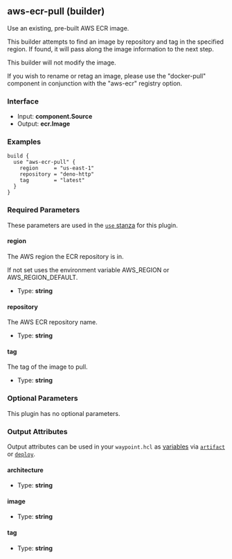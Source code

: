 ## aws-ecr-pull (builder)

Use an existing, pre-built AWS ECR image.

This builder attempts to find an image by repository and tag in the
specified region. If found, it will pass along the image information
to the next step.

This builder will not modify the image.

If you wish to rename or retag an image, please use the "docker-pull" component
in conjunction with the "aws-ecr" registry option.

### Interface

- Input: **component.Source**
- Output: **ecr.Image**

### Examples

```hcl
build {
  use "aws-ecr-pull" {
	region     = "us-east-1"
    repository = "deno-http"
    tag        = "latest"
  }
}
```

### Required Parameters

These parameters are used in the [`use` stanza](/docs/waypoint-hcl/use) for this plugin.

#### region

The AWS region the ECR repository is in.

If not set uses the environment variable AWS_REGION or AWS_REGION_DEFAULT.

- Type: **string**

#### repository

The AWS ECR repository name.

- Type: **string**

#### tag

The tag of the image to pull.

- Type: **string**

### Optional Parameters

This plugin has no optional parameters.

### Output Attributes

Output attributes can be used in your `waypoint.hcl` as [variables](/docs/waypoint-hcl/variables) via [`artifact`](/docs/waypoint-hcl/variables/artifact) or [`deploy`](/docs/waypoint-hcl/variables/deploy).

#### architecture

- Type: **string**

#### image

- Type: **string**

#### tag

- Type: **string**
